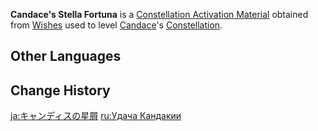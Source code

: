 {{Item Infobox
|id           = 001172
|image        = Item Stella Fortuna (4 Star).png
|type         = Constellation Activation Materials
|group        = Stella Fortuna
|quality      = 4
|description  = [[Candace]]'s Constellation Activation Material
|source1      = [[Wishes]]
}}
'''Candace's Stella Fortuna''' is a [[Constellation Activation Material]] obtained from [[Wishes]] used to level [[Candace]]'s [[Constellation]].

==Other Languages==
{{Other Languages
|en      = Candace's Stella Fortuna
|zhs     = 坎蒂丝的命星
|zhs_rm  = Kǎndìsī de Mìngxīng
|zht     = 坎蒂絲的命星
|zht_rm  = Kǎndìsī de Mìngxīng
|zh_tl   = Candace's {{Lex|Stella Fortuna|zh}}
|ja      = キャンディスの星屑
|ja_rm   = Kyandisu no Hoshikuzu
|ja_tl   = Candace's {{Lex|Stella Fortuna|ja}}
|ko      = 캔디스의 운명의 별
|ko_rm   = Kaendiseu-ui Unmyeong-ui Byeol
|ko_tl   = Candace's {{Lex|Stella Fortuna|ko}}
|es      = Stella Fortuna de Candace
|es_tl   = Candace's Stella Fortuna
|fr      = Stella Fortuna de Candace
|fr_tl   = Candace's Stella Fortuna
|ru      = <!--Удача Кандакия-->
|ru_tl   = <!--Candace's {{Lex|Stella Fortuna|ru}}-->
|th      = ดวงดาวแห่งชีวิตของ Candace
|th_rm   = Duangdao haeng Chiwit khong Candace
|th_tl   = Candace's {{Lex|Stella Fortuna|th}}
|vi      = Chòm Sao Của Candace
|vi_tl   = Candace's {{Lex|Stella Fortuna|vi}}
|de      = Stella Fortuna von Candace
|de_tl   = Candace's Stella Fortuna
|id      = Candace's Stella Fortuna
|pt      = <!--Constelação de Candace/Stella Fortuna de Candace-->
|pt_tl   = <!--Candace's Stella Fortuna-->
|tr      = <!--Candace' Yaşam Yıldızı-->
|tr_tl   = <!--Candace's Stella Fortuna-->
|it      = Stella Fortuna di Candace
|it_tl   = Candace's Stella Fortuna
}}

==Change History==
{{Change History|3.1}}

[[ja:キャンディスの星屑]]
[[ru:Удача Кандакии]]